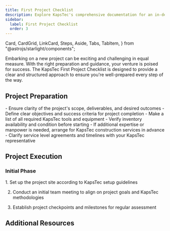 ```yaml
---
title: First Project Checklist
description: Explore KapsTec's comprehensive documentation for an in-depth look at our premium tools and construction services. 
sidebar:
  label: First Project Checklist
  order: 3
---
```

  Card,
  CardGrid,
  LinkCard,
  Steps,
  Aside,
  Tabs,
  TabItem,
} from "@astrojs/starlight/components";

Embarking on a new project can be exciting and challenging in equal measure. With the right preparation and guidance, your venture is poised for success. The KapsTec First Project Checklist is designed to provide a clear and structured approach to ensure you're well-prepared every step of the way.

## Project Preparation

<CardGrid>
  <Card title="Scope and Objectives">
    - Ensure clarity of the project's scope, deliverables, and desired outcomes
    - Define clear objectives and success criteria for project completion
  </Card>
  <Card title="Tools and Equipment">
    - Make a list of all required KapsTec tools and equipment
    - Verify inventory availability and condition before starting
  </Card>
  <Card title="Arranging Services">
    - If additional expertise or manpower is needed, arrange for KapsTec construction services in advance
    - Clarify service level agreements and timelines with your KapsTec representative
  </Card>
</CardGrid>

## Project Execution
### Initial Phase
<Steps>
1. Set up the project site according to KapsTec setup guidelines

2. Conduct an initial team meeting to align on project goals and KapsTec methodologies

3. Establish project checkpoints and milestones for regular assessment
</Steps>


## Additional Resources
<CardGrid>
<LinkCard
  title="Detailed Guides"
  description="Access in-depth documentation and user manuals for KapsTec tools and services."
  href="/guides/getting-started"
/>
<LinkCard
  title="Support Contacts"
  description="Keep handy the contact details for KapsTec support, available for assistance throughout your project."
  href="/guides/getting-started"
/>
<LinkCard
  title="Advanced Learning"
  description="Explore further educational resources provided by KapsTec to refine your skills and knowledge base."
  href="/guides/getting-started"
/>
</CardGrid>